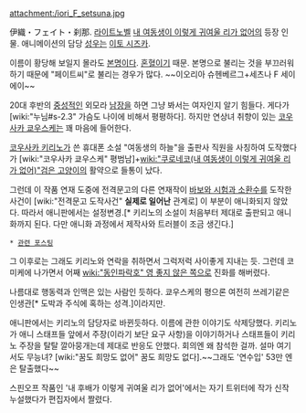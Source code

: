 attachment:/iori_F_setsuna.jpg

伊織・フェイト・刹那. [[라이트노벨]] [[내 여동생이 이렇게 귀여울 리가 없어]]의 등장 인물. 애니메이션의 담당 [[성우]]는 [[이토 시즈카]]. 

이름이 황당해 보일지 몰라도 [[본명]]이다. [[혼혈]]이기 때문. 본명으로 불리는 것을 부끄러워하기 때문에 "페이트씨"로 불리는 경우가 많다. ~~이오리아 슈헨베르그+세츠나 F 세이에이~~

20대 후반의 [[중성]]적인 외모라 [[남장]]을 하면 그냥 봐서는 여자인지 알기 힘들다. 게다가 [wiki:"누님#s-2.3" 가슴도 나이에 비해서 평평하다]. 하지만 연상녀 취향이 있는 [[코우사카 쿄우스케]]는 꽤 마음에 들어한다.

[[코우사카 키리노]]가 쓴 휴대폰 소설 "여동생의 하늘"을 출판사 직원을 사칭하여 도작했다가 [wiki:"코우사카 쿄우스케" 평범남]+[[wiki:"쿠로네코(내 여동생이 이렇게 귀여울 리가 없어)"검은 고양이]]의 활약으로 들통이 났다.

그런데 이 작품 연재 도중에 전격문고의 다른 연재작이 [[바보와 시험과 소환수]]를 도작한 사건이 [wiki:"전격문고 도작사건" '''실제로 일어난''' 관계로] 이 부분이 애니화되지 않았다. 따라서 애니판에서는 설정변경.[* 키리노의 소설이 처음부터 제대로 출판되고 애니화까지 된다. 다만 애니화 과정에서 제작사와 트러블이 조금 생긴다.]
 * [http://warmania.egloos.com/3344070 관련 포스팅]

그 이후로는 그래도 키리노와 연락을 취하면서 그럭저럭 사이좋게 지내는 듯. 그런데 코미케에 나가면서 어째 [[wiki:"동인파락호" 영 좋지 않은 쪽]]으로 진화를 해버렸다.

나름대로 행동력과 인맥은 있는 사람인 듯하다. 쿄우스케의 평으론 여전히 쓰레기같은 인생관[* 도박과 주식에 혹하는 성격.]이라지만.

애니판에서는 키리노의 담당자로 바뀐듯하다. 이름에 관한 이야기도 삭제당했다. 키리노가 애니 스태프들 앞에서 주장(이라기 보단 요구 사항)을 이야기하거나 스태프들이 키리노 주장을 탈탈 깔아뭉개는데 제대로 반응도 안했다. 회의엔 왜 참석한 걸까. 설마 여기서도 무능녀? [wiki:"꿈도 희망도 없어" 꿈도 희망도 없다].~~그래도 '연수입' 53만 엔은 탈출했다~~

스핀오프 작품인 '내 후배가 이렇게 귀여울 리가 없어'에서는 자기 트위터에 작가 신작 누설했다가 편집자에서 짤렸다.
